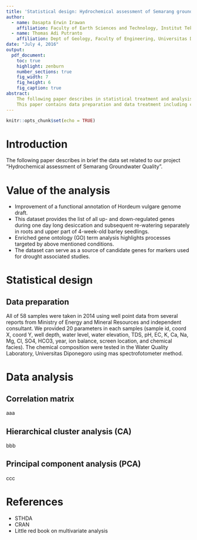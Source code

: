 ```yaml
---
title: 'Statistical design: Hydrochemical assessment of Semarang groundwater system'
author: 
  - name: Dasapta Erwin Irawan
    affiliation: Faculty of Earth Sciences and Technology, Institut Teknologi Bandung
  - name: Thomas Adi Putranto
    affiliation: Dept of Geology, Faculty of Engineering, Universitas Diponegoro
date: "July 4, 2016"
output:
  pdf_document:
    toc: true
    highlight: zenburn
    number_sections: true
    fig_width: 7
    fig_height: 6
    fig_caption: true
abstract: 
    The following paper describes in statistical treatment and analysis based on the data set related to our project "Hydrochemical assessment of Semarang Groundwater Quality". All of 58 samples were taken in 2014 using well point data from several reports from Ministry of Energy and Mineral Resources and independent consultant. The data set is formatted as plain csv for easy loading.
    This paper contains data preparation and data treatment including correlation matrix, cluster analysis using kmeans and hierarchical cluster analysis, and principal component analysis. We used R statistical program with the support of the following statistical packages, `aaa`, `bbb`, `ccc`, `ggplot2`, `dplyr`, `factomineR`, `factoExtra`, `cluster`,  `ddd`, and `eee`.  
---
```


```r
knitr::opts_chunk$set(echo = TRUE)
```

# Introduction

The following paper describes in brief the data set related to our project "Hydrochemical assessment of Semarang Groundwater Quality".

# Value of the analysis

+ Improvement of a functional annotation of Hordeum vulgare genome draft.
+ This dataset provides the list of all up- and down-regulated genes during one day long desiccation and subsequent re-watering separately in roots and upper part of 4-week-old barley seedlings.
+ Enriched gene ontology (GO) term analysis highlights processes targeted by above mentioned conditions.
+ The dataset can serve as a source of candidate genes for markers used for drought associated studies.

# Statistical design

## Data preparation 

All of 58 samples were taken in 2014 using well point data from several reports from Ministry of Energy and Mineral Resources and independent consultant. We provided 20 parameters in each samples (sample id,  coord X, coord Y, well depth, water level, water elevation, TDS, pH, EC, K, Ca, Na, Mg, Cl, SO4, HCO3, year, ion balance, screen location, and chemical facies). The chemical composition were tested in the Water Quality Laboratory, Universitas Diponegoro using mas spectrofotometer method.

# Data analysis

## Correlation matrix

aaa

## Hierarchical cluster analysis (CA)

bbb

## Principal component analysis (PCA)

ccc


# References

+ STHDA
+ CRAN
+ Little red book on multivariate analysis
